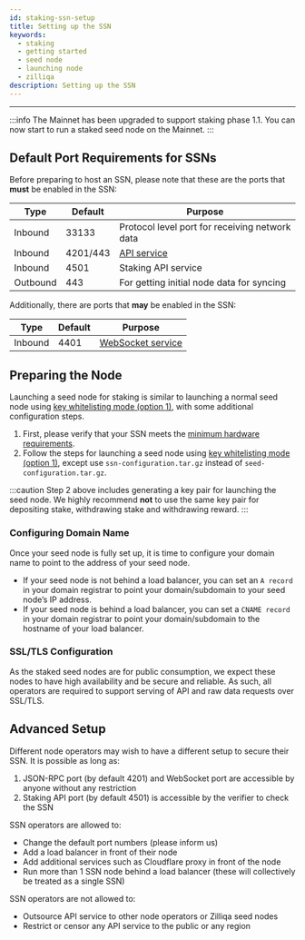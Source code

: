 ```yaml
---
id: staking-ssn-setup
title: Setting up the SSN
keywords:
  - staking
  - getting started
  - seed node
  - launching node
  - zilliqa
description: Setting up the SSN
---
```


---


:::info
The Mainnet has been upgraded to support staking phase 1.1. You can now start to run a staked seed node on the Mainnet.
:::

## Default Port Requirements for SSNs

Before preparing to host an SSN, please note that these are the ports that **must** be enabled in the SSN:

| Type     | Default  | Purpose                                                  |
| -------- | -------- | -------------------------------------------------------- |
| Inbound  | 33133    | Protocol level port for receiving network data           |
| Inbound  | 4201/443 | [API service](https://apidocs.zilliqa.com/#introduction) |
| Inbound  | 4501     | Staking API service                                      |
| Outbound | 443      | For getting initial node data for syncing                |

Additionally, there are ports that **may** be enabled in the SSN:

| Type    | Default | Purpose                                                      |
| ------- | ------- | ------------------------------------------------------------ |
| Inbound | 4401    | [WebSocket service](../../../dev-dapps/dev-tools-websockets) |

## Preparing the Node

Launching a seed node for staking is similar to launching a normal seed node using [key whitelisting mode (option 1)](../../../exchanges/exchange-key-whitelisting-1), with some additional configuration steps.

1. First, please verify that your SSN meets the [minimum hardware requirements](../../../exchanges/exchange-getting-started#minimum-hardware-requirements).
1. Follow the steps for launching a seed node using [key whitelisting mode (option 1)](../../../exchanges/exchange-key-whitelisting-1), except use `ssn-configuration.tar.gz` instead of `seed-configuration.tar.gz`.

:::caution
Step 2 above includes generating a key pair for launching the seed node. We highly recommend **not** to use the same key pair for depositing stake, withdrawing stake and withdrawing reward.
:::

### Configuring Domain Name

Once your seed node is fully set up, it is time to configure your domain name to point to the address of your seed node.

- If your seed node is not behind a load balancer, you can set an `A record` in your domain registrar to point your domain/subdomain to your seed node’s IP address.
- If your seed node is behind a load balancer, you can set a `CNAME record` in your domain registrar to point your domain/subdomain to the hostname of your load balancer.

### SSL/TLS Configuration

As the staked seed nodes are for public consumption, we expect these nodes to have high availability and be secure and reliable. As such, all operators are required to support serving of API and raw data requests over SSL/TLS.

## Advanced Setup

Different node operators may wish to have a different setup to secure their SSN. It is possible as long as:

1. JSON-RPC port (by default 4201) and WebSocket port are accessible by anyone without any restriction
1. Staking API port (by default 4501) is accessible by the verifier to check the SSN

SSN operators are allowed to:

- Change the default port numbers (please inform us)
- Add a load balancer in front of their node
- Add additional services such as Cloudflare proxy in front of the node
- Run more than 1 SSN node behind a load balancer (these will collectively be treated as a single SSN)

SSN operators are not allowed to:

- Outsource API service to other node operators or Zilliqa seed nodes
- Restrict or censor any API service to the public or any region
